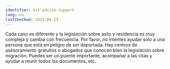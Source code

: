 ```yaml
---
identifier: kit-advice-support
lang: es
lastChecked: 2025-04-13
---
```


Cada caso es diferente y la legislación sobre asilo y residencia es muy compleja y cambia con frecuencia. Por favor, no intentes ayudar solo a una persona que está en peligro de ser deportada. Hay centros de asesoramiento gratuitos o abogados que conocen bien la legislación sobre migración. Puedes ser un puente importante, acompañar a las citas y ayudar a reunir todos los documentos, etc.
